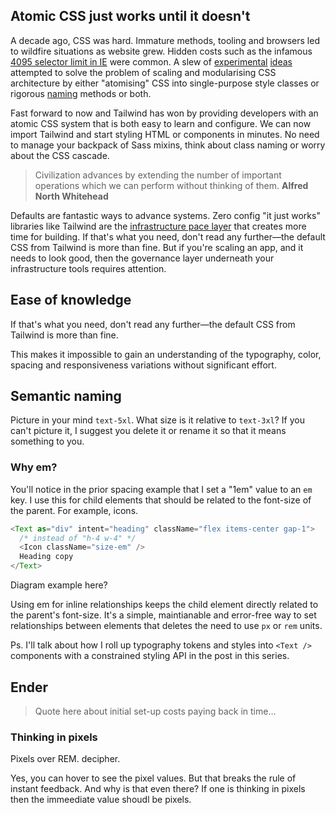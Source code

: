 ## Atomic CSS just works until it doesn't

A decade ago, CSS was hard. Immature methods, tooling and browsers led to wildfire situations as website grew. Hidden costs such as the infamous [4095 selector limit in IE](https://github.com/markstory/asset_compress/issues/162) were common. A slew of [experimental](https://smacss.com/) [ideas](https://suitcss.github.io/) attempted to solve the problem of scaling and modularising CSS architecture by either "atomising" CSS into single-purpose style classes or rigorous [naming](https://getbem.com/) methods or both.

Fast forward to now and Tailwind has won by providing developers with an atomic CSS system that is both easy to learn and configure. We can now import Tailwind and start styling HTML or components in minutes. No need to manage your backpack of Sass mixins, think about class naming or worry about the CSS cascade.

> Civilization advances by extending the number of important operations which we can perform without thinking of them. **Alfred North Whitehead**

Defaults are fantastic ways to advance systems. Zero config "it just works" libraries like Tailwind are the [infrastructure pace layer](https://jollycontrarian.com/index.php?title=Pace_layering) that creates more time for building. If that's what you need, don't read any further—the default CSS from Tailwind is more than fine. But if you're scaling an app, and it needs to look good, then the governance layer underneath your infrastructure tools requires attention.

## Ease of knowledge

If that's what you need, don't read any further—the default CSS from Tailwind is more than fine.

This makes it impossible to gain an understanding of the typography, color, spacing and responsiveness variations without significant effort.

## Semantic naming

Picture in your mind `text-5xl`. What size is it relative to `text-3xl`? If you can't picture it, I suggest you delete it or rename it so that it means something to you.

### Why em?

You'll notice in the prior spacing example that I set a "1em" value to an `em` key. I use this for child elements that should be related to the font-size of the parent. For example, icons.

```ts
<Text as="div" intent="heading" className="flex items-center gap-1">
  /* instead of "h-4 w-4" */
  <Icon className="size-em" />
  Heading copy
</Text>
```

Diagram example here?

Using em for inline relationships keeps the child element directly related to the parent's font-size. It's a simple, maintianable and error-free way to set relationships between elements that deletes the need to use `px` or `rem` units.

Ps. I'll talk about how I roll up typography tokens and styles into `<Text />` components with a constrained styling API in the post in this series.

## Ender

> Quote here about initial set-up costs paying back in time…

### Thinking in pixels

Pixels over REM. decipher.

Yes, you can hover to see the pixel values. But that breaks the rule of instant feedback. And why is that even there? If one is thinking in pixels then the immeediate value shoudl be pixels.
